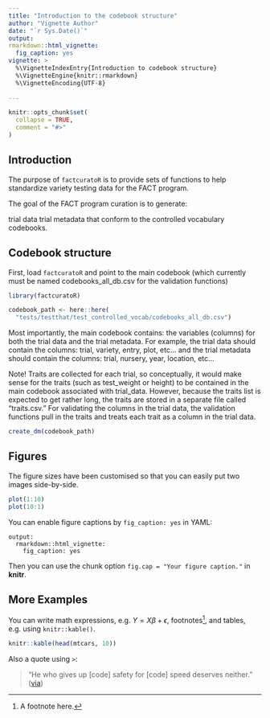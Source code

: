 ```yaml
---
title: "Introduction to the codebook structure"
author: "Vignette Author"
date: "`r Sys.Date()`"
output: 
rmarkdown::html_vignette:
  fig_caption: yes
vignette: >
  %\VignetteIndexEntry{Introduction to codebook structure}
  %\VignetteEngine{knitr::rmarkdown}
  %\VignetteEncoding{UTF-8}
  
---
```


```r
knitr::opts_chunk$set(
  collapse = TRUE,
  comment = "#>"
)
```

## Introduction
The purpose of `factcuratoR` is to provide sets of functions to help 
standardize variety testing data for the FACT program.

The goal of the FACT program curation is to generate:

trial data
trial metadata
that conform to the controlled vocabulary codebooks.

## Codebook structure

First, load `factcuratoR` and point to the main codebook (which currently must 
be named codebooks_all_db.csv for the validation functions)

```r
library(factcuratoR)

codebook_path <- here::here(
  "tests/testthat/test_controlled_vocab/codebooks_all_db.csv")
```

Most importantly, the main codebook contains:
the variables (columns) for both the trial data and the trial metadata. 
For example, the trial data should contain the columns:
trial, variety, entry, plot, etc...
and the trial metadata should contain the columns:
trial, nursery, year, location, etc...

Note! Traits are collected for each trial, so conceptually, it would make sense
for the traits (such as test_weight or height) to be contained in the main codebook
associated with trial_data. However, because the traits list is 
expected to get rather long, the traits are stored in a separate file called 
"traits.csv."  For validating the columns in the trial data, the validation 
functions pull in the traits and treats each trait as a column in the trial data.

```r
create_dm(codebook_path)
```




## Figures

The figure sizes have been customised so that you can easily put two images side-by-side. 

```r
plot(1:10)
plot(10:1)
```

You can enable figure captions by `fig_caption: yes` in YAML:

    output:
      rmarkdown::html_vignette:
        fig_caption: yes

Then you can use the chunk option `fig.cap = "Your figure caption."` in **knitr**.

## More Examples

You can write math expressions, e.g. $Y = X\beta + \epsilon$, footnotes^[A footnote here.], and tables, e.g. using `knitr::kable()`.

```r
knitr::kable(head(mtcars, 10))
```

Also a quote using `>`:

> "He who gives up [code] safety for [code] speed deserves neither."
([via](https://twitter.com/hadleywickham/status/504368538874703872))
